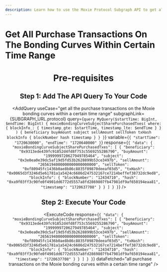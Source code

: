 ```yaml
---
description: Learn how to use the Moxie Protocol Subgraph API to get all the purchase transactions on the Moxie bonding curves within a certain time range.
---
```



# Get All Purchase Transactions On The Bonding Curves Within Certain Time Range

<Header
  useCase="get all the purchase transactions on the Moxie bonding curves within a certain time range"
  apiName="Moxie Protocol Subgraph"
/>

# Pre-requisites

<Prerequisites apiName="Moxie Protocol Subgraph" />

## Step 1: Add The API Query To Your Code

<AddQuery
  useCase="get all the purchase transactions on the Moxie bonding curves within a certain time range"
  subgraphLink={SUBGRAPH_URL.protocol}
  query={`query MyQuery($startTime: BigInt, $endTime: BigInt) {
  moxieBondingCurveSubjectSharePurchasedTxes(
    where: {
      blockInfo_: { timestamp_gte: $startTime, timestamp_lte: $endTime }
    }
  ) {
    beneficiary
    buyAmount
    subject
    sellAmount
    sellToken
    txHash
    blockInfo {
      blockNumber
      hash
      timestamp
    }
  }
}`}
  variable={`{
  "startTime": "1720630000",
  "endTime": "1720640000"
}`}
  response={`{
  "data": {
    "moxieBondingCurveSubjectSharePurchasedTxes": [
      {
        "beneficiary": "0x9313ede439fc91852d4fd8f753c5569255286790",
        "buyAmount": "1999999720627949785464",
        "subject": "0x3e0ea0e39dc5af19d5fd53b2628899b53ce3497b",
        "sellAmount": "2656194000000000000000000",
        "sellToken": "0xf80945fc1436b0ae8b86c8835f09870deeaf03d5",
        "txHash": "0x0065d3f3246d5e61781a1a5424c6686d247532167ce7214beffef38732dc9ed8",
        "blockInfo": {
          "blockNumber": "12434710",
          "hash": "0xa9f03ff3c90fe0f4901dd6772d5557a8fd2869807fb47981df9af650194eaa81",
          "timestamp": "1720637708"
        }
      }
    ]
  }
}`}
/>

## Step 2: Execute Your Code

<ExecuteCode
  response={`{
  "data": {
    "moxieBondingCurveSubjectSharePurchasedTxes": [
      {
        "beneficiary": "0x9313ede439fc91852d4fd8f753c5569255286790",
        "buyAmount": "1999999720627949785464",
        "subject": "0x3e0ea0e39dc5af19d5fd53b2628899b53ce3497b",
        "sellAmount": "2656194000000000000000000",
        "sellToken": "0xf80945fc1436b0ae8b86c8835f09870deeaf03d5",
        "txHash": "0x0065d3f3246d5e61781a1a5424c6686d247532167ce7214beffef38732dc9ed8",
        "blockInfo": {
          "blockNumber": "12434710",
          "hash": "0xa9f03ff3c90fe0f4901dd6772d5557a8fd2869807fb47981df9af650194eaa81",
          "timestamp": "1720637708"
        }
      }
    ]
  }
}`}
  dataFetched="all purchase transactions on the Moxie bonding curves within a certain time range"
/>

<DeveloperSupport />
